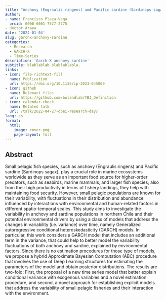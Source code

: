 ```yaml
---
title: "Anchovy (Engraulis ringens) and Pacific sardine (Sardinops sagax) variability changes in northern Chile associated with the environment and inter species synchronicity: GARCH model with exogenous variable and hybrid Bayesian deep learning estimation approach"
author: 
- name: Francisco Plaza-Vega
  orcid: 0000-0001-7577-2775
- Héctor Araya
date: '2024-01-04'
slug: garchx-anchovy-sardine
categories:
  - Research
  - GARCH-X
  - Time-Series
description: 'Garch-X anchovy sardine'
subtitle: blablablab blablablabla.
links:
- icon: file-richtext-fill
  name: Publication
  url: https://doi.org/10.1136/ip-2023-045069
- icon: github
  name: Relevant files
  url: https://github.com/bolandlab/TBI_Definition
- icon: calendar-check
  name: Related talk
  url: /talk/2022-04-27-dbei-research-day/
lang: es
format: 
  html: 
    image: cover.png
    page-layout: full
---
```


## Abstract

Small pelagic fish species, such as anchovy (Engraulis ringens) and Pacific sardine (Sardinops sagax), play a crucial role in marine ecosystems worldwide as they serve as an important food source for higher-order predators, such as seabirds, marine mammals, and larger fish species; also from their high productivity in terms of fishery landings, they help with maintaining food security. However, small pelagic populations are known for their variability, with fluctuations in their distribution and abundance influenced by interactions with environmental and human-related factors in different spatio-temporal scales. This study aims to investigate the variability in anchovy and sardine populations in northern Chile and their potential environmental drivers by using a class of models that address the changes in variability (i.e. variance) over time, namely Generalized autoregressive conditional heteroskedasticity (GARCH) models. In particular, this work considers a GARCH model that includes an additional term in the variance, that could help to better model the variability fluctuations of both anchovy and sardine, explained by environmental factors. Since there is no estimation procedures for those type of models, we propose a hybrid Approximate Bayesian Computation (ABC) procedure that involves the use of Deep Learning structures for estimating the parameters of the model and obtain posterior distributions. The results are two-fold: First, the proposal of a new time series model that better explain conditional variance with exogenous variables and a novel estimation procedure, and second, a novel approach for establishing explicit models that address the variability of small pelagic fisheries and their interaction with the environment.